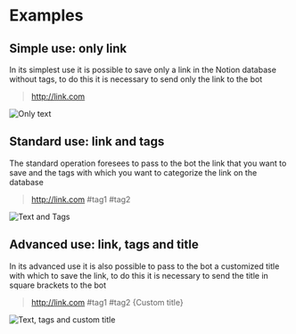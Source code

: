 # Examples

## Simple use: only link

In its simplest use it is possible to save only a link in the Notion database without tags, to do this it is necessary to send only the link to the bot

> http://link.com

![Only text](images/examples/only-text.jpg "Only text")

## Standard use: link and tags

The standard operation foresees to pass to the bot the link that you want to save and the tags with which you want to categorize the link on the database

> http://link.com #tag1 #tag2

![Text and Tags](images/examples/text-tags.jpg "Text and Tags")

## Advanced use: link, tags and title

In its advanced use it is also possible to pass to the bot a customized title with which to save the link, to do this it is necessary to send the title in square brackets to the bot

> http://link.com #tag1 #tag2 {Custom title}

![Text, tags and custom title](images/examples/text-tags-title.jpg "Text, tags and custom title")